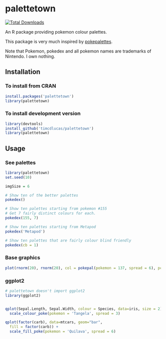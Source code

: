 

palettetown
======

[![Total Downloads](http://cranlogs.r-pkg.org/badges/grand-total/palettetown)](http://cranlogs.r-pkg.org/badges/grand-total/palettetown/index.html)

An R package providing pokemon colour palettes.

This package is very much inspired by [pokepalettes](http://pokepalettes.com/#charizard).

Note that Pokemon, pokedex and all pokemon names are trademarks of Nintendo. I own nothing.



Installation
-------------

### To install from CRAN
```r
install.packages('palettetown')
library(palettetown)
```

### To install development version
```r
library(devtools)
install_github('timcdlucas/palettetown')
library(palettetown)
```

Usage
------

### See palettes

```r
library(palettetown)
set.seed(10)

imgSize = 6
```

```r
# Show ten of the better palettes
pokedex()

# Show ten palettes starting from pokemon #155
# Get 7 fairly distinct colours for each.
pokedex(155, 7)

# Show ten palettes starting from Metapod
pokedex('Metapod')

# Show ten palettes that are fairly colour blind friendly
pokedex(cb = 1)

```


### Base graphics

```r
plot(rnorm(20), rnorm(20), col = pokepal(pokemon = 137, spread = 6), pch = 16, cex = 1.8)
```

### ggplot2
```r
# palettetown doesn't import ggplot2
library(ggplot2)


qplot(Sepal.Length, Sepal.Width, colour = Species, data=iris, size = 2) +
  scale_colour_poke(pokemon = 'Tangela', spread = 3)

qplot(factor(carb), data=mtcars, geom="bar", 
  fill = factor(carb)) +
  scale_fill_poke(pokemon = 'Quilava', spread = 6)
```






